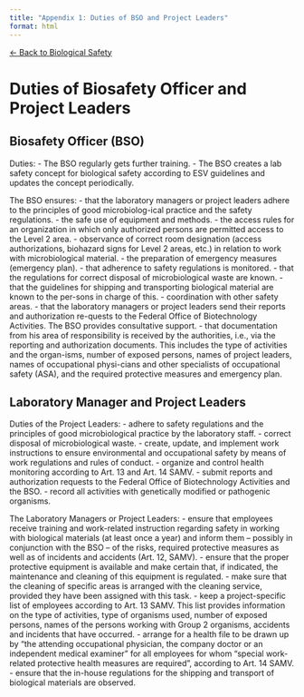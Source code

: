 ```yaml
---
title: "Appendix 1: Duties of BSO and Project Leaders"
format: html
---
```


[← Back to Biological Safety](../biological-safety.qmd)

# Duties of Biosafety Officer and Project Leaders

## Biosafety Officer (BSO)

Duties:
- The BSO regularly gets further training.
- The BSO creates a lab safety concept for biological safety according to ESV guidelines and updates the concept periodically.

The BSO ensures:
- that the laboratory managers or project leaders adhere to the principles of good microbiolog-ical practice and the safety regulations.
- the safe use of equipment and methods.
- the access rules for an organization in which only authorized persons are permitted access to the Level 2 area.
- observance of correct room designation (access authorizations, biohazard signs for Level 2 areas, etc.) in relation to work with microbiological material.
- the preparation of emergency measures (emergency plan).
- that adherence to safety regulations is monitored.
- that the regulations for correct disposal of microbiological waste are known.
- that the guidelines for shipping and transporting biological material are known to the per-sons in charge of this.
- coordination with other safety areas. 
- that the laboratory managers or project leaders send their reports and authorization re-quests to the Federal Office of Biotechnology Activities. The BSO provides consultative support.
- that documentation from his area of responsibility is received by the authorities, i.e., via the reporting and authorization documents. This includes the type of activities and the organ-isms, number of exposed persons, names of project leaders, names of occupational physi-cians and other specialists of occupational safety (ASA), and the required protective measures and emergency plan. 

## Laboratory Manager and Project Leaders

Duties of the Project Leaders:
- adhere to safety regulations and the principles of good microbiological practice by the laboratory staff.
- correct disposal of microbiological waste.
- create, update, and implement work instructions to ensure environmental and occupational safety by means of work regulations and rules of conduct. 
- organize and control health monitoring according to Art. 13 and Art. 14 SAMV.
- submit reports and authorization requests to the Federal Office of Biotechnology Activities and the BSO.
- record all activities with genetically modified or pathogenic organisms.

The Laboratory Managers or Project Leaders: 
- ensure that employees receive training and work-related instruction regarding safety in working with biological materials (at least once a year) and inform them – possibly in conjunction with the BSO – of the risks, required protective measures as well as of incidents and accidents (Art. 12, SAMV).
- ensure that the proper protective equipment is available and make certain that, if indicated, the maintenance and cleaning of this equipment is regulated.
- make sure that the cleaning of specific areas is arranged with the cleaning service, provided they have been assigned with this task. 
- keep a project-specific list of employees  according to Art. 13 SAMV. This list provides information on the type of activities, type of organisms used, number of exposed persons, names of the persons working with Group 2 organisms, accidents and incidents that have occurred. 
- arrange for a health file to be drawn up by "the attending occupational physician, the company doctor or an independent medical examiner" for all employees for whom "special work-related protective health measures are required", according to Art. 14 SAMV.
- ensure that the in-house regulations for the shipping and transport of biological materials are observed. 
